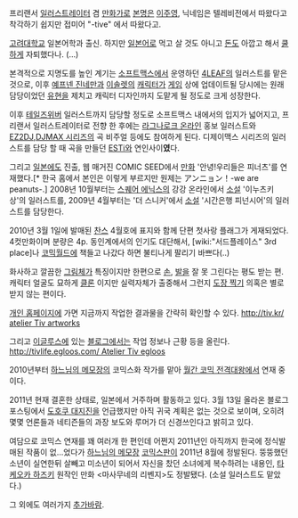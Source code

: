 프리랜서 [[일러스트레이터]] 겸 [[만화가]]로 [[본명]]은 [[이주영]], 닉네임은 텔레비전에서 따왔다고 착각하기 쉽지만 접미어 "-tive" 에서 따왔다고. 

[[고려대학교]] 일본어학과 출신. 하지만 [[일본어]]로 먹고 살 것도 아니고 [[돈]]도 아깝고 해서 [[쿨]]하게 자퇴했다나. (...)

본격적으로 지명도를 높인 계기는 [[소프트맥스]]에서 운영하던 [[4LEAF]]의 일러스트를 맡은 것으로, 이후 [[예프넨 진네만]]과 [[이솔렛]]의 [[캐릭터]]가 [[게임]] 상에 업데이트될 당시에는 원래 담당이었던 [[유현]]을 제치고 캐릭터 디자인까지 도맡게 될 정도로 크게 성장한다.

이후 [[테일즈위버]] 일러스트까지 담당할 정도로 소프트맥스 내에서의 입지가 넓어지고, 프리랜서 일러스트레이터로 전향 한 후에는 [[라그나로크 온라인]] 홍보 일러스트와 [[EZ2DJ]],[[DJMAX 시리즈]]의 곡 비주얼 등에도 참여하게 된다. 디제이맥스 시리즈의 일러스트를 담당 할 때 곡을 만들던 [[ESTi]]와 연인사이'''였'''다.

그리고 [[일본]]에도 진출, 웹 매거진 COMIC SEED에서 [[만화]] '안녕!우리들은 피너츠'를 연재했다.[* 한국 홈에서 본인은 이렇게 부르지만 원제는 アンニョン！-we are peanuts-.] 2008년 10월부터는 [[스퀘어 에닉스]]의 강강 온라인에서 [[소설]] '이누츠키상'의 일러스트를, 2009년 4월부터는 '더 스니커'에서 [[소설]] '시간은행 피넌시어'의 일러스트를 담당한다.

2010년 3월 1일에 발매된 [[찬스]] 4월호에 표지와 함께 단편 첫사랑 플래그가 게재되었다. 4컷만화이며 분량은 4p. 
동인계에서의 인기도 대단해서, [wiki:"서드플레이스" 3rd place]나 [[코믹월드]]에 책들고 나갔다 하면 불티나게 팔리기 바쁘다(..)

화사하고 깔끔한 [[그림체]]가 특징이지만 한편으로 [[손]], [[발]]을 잘 못 그린다는 평도 받는 편. 캐릭터 얼굴도 묘하게 [[클론]] 이지만 실력자체가 출중해서 그런지 [[도장 찍기]] 의혹은 별로 받지 않는 편이다.

[[개인 홈페이지]]에 가면 지금까지 작업한 결과물을 간략히 확인할 수 있다. [[http://tiv.kr/ atelier Tiv artworks]]

그리고 [[이글루스]]에 있는 [[블로그]]에서는 작업 정보나 근황 등을 올린다. [[http://tivlife.egloos.com/ Atelier Tiv egloos]]


2010년부터 [[하느님의 메모장]]의 코믹스화 작가를 맡아 [[월간 코믹 전격대왕]]에서 연재 중이다.

2011년 현재 결혼한 상태로, 일본에서 거주하며 활동하고 있다. 3월 13일 올라온 블로그 포스팅에서 [[도호쿠 대지진]]을 언급했지만 아직 귀국 계획은 없는 것으로 보이며, 오히려 몇몇 언론들과 네티즌들의 과장 보도와 루머가 더 신경쓰인다고 밝히고 있다.

여담으로 코믹스 연재를 꽤 여러개 한 편인데 어쩐지 2011년인 아직까지 한국에 정식발매된 작품이 없...었다가 [[하느님의 메모장]] [[코믹스판]]이 2011년 8월에 정발된다. 뚱뚱했던 소년이 실연한뒤 살빼고 미소년이 되어서 자신을 찼던 소녀에게 복수하려는 내용인, [[타케오카 하즈키]] 원작인 만화 <마사무네의 리벤지>도 정발됐다. (소설 일러스트도 맡았다.)

그 외에도 여러가지 [[추가바람]].

{{{#!html
<object width="560" height="315"><param name="movie" value="//www.youtube.com/v/dw7BB_K1Gb0?version=3&amp;hl=ko_KR"></param><param name="allowFullScreen" value="true"></param><param name="allowscriptaccess" value="always"></param><embed src="//www.youtube.com/v/dw7BB_K1Gb0?version=3&amp;hl=ko_KR" type="application/x-shockwave-flash" width="560" height="315" allowscriptaccess="always" allowfullscreen="true"></embed></object>
}}}
